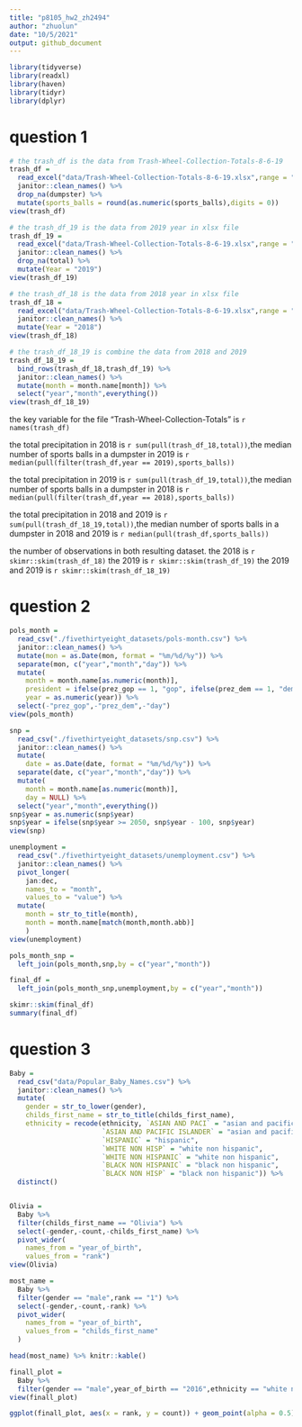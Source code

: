 ```yaml
---
title: "p8105_hw2_zh2494"
author: "zhuolun"
date: "10/5/2021"
output: github_document
---
```


```r
library(tidyverse)
library(readxl)
library(haven)
library(tidyr)
library(dplyr)
```

# question 1
```r

# the trash_df is the data from Trash-Wheel-Collection-Totals-8-6-19
trash_df = 
  read_excel("data/Trash-Wheel-Collection-Totals-8-6-19.xlsx",range = "A2:N408") %>%
  janitor::clean_names() %>% 
  drop_na(dumpster) %>%
  mutate(sports_balls = round(as.numeric(sports_balls),digits = 0))
view(trash_df)

# the trash_df_19 is the data from 2019 year in xlsx file
trash_df_19 =
  read_excel("data/Trash-Wheel-Collection-Totals-8-6-19.xlsx",range = "A2:B14",4) %>%
  janitor::clean_names() %>%
  drop_na(total) %>%
  mutate(Year = "2019")
view(trash_df_19)

# the trash_df_18 is the data from 2018 year in xlsx file
trash_df_18 =
  read_excel("data/Trash-Wheel-Collection-Totals-8-6-19.xlsx",range = "A2:B14",5) %>% 
  janitor::clean_names() %>%
  mutate(Year = "2018")
view(trash_df_18)

# the trash_df_18_19 is combine the data from 2018 and 2019 
trash_df_18_19 = 
  bind_rows(trash_df_18,trash_df_19) %>% 
  janitor::clean_names() %>%
  mutate(month = month.name[month]) %>% 
  select("year","month",everything())
view(trash_df_18_19)

```

the key variable for the file "Trash-Wheel-Collection-Totals" is `r names(trash_df)`

the total precipitation in 2018 is `r sum(pull(trash_df_18,total))`,the median number of sports balls in a dumpster in 2019 is `r median(pull(filter(trash_df,year == 2019),sports_balls))`

the total precipitation in 2019 is `r sum(pull(trash_df_19,total))`,the median number of sports balls in a dumpster in 2018 is `r median(pull(filter(trash_df,year == 2018),sports_balls))`

the total precipitation in 2018 and 2019 is `r sum(pull(trash_df_18_19,total))`,the median number of sports balls in a dumpster in 2018 and 2019 is `r median(pull(trash_df,sports_balls))`

the number of observations in both resulting dataset.
the 2018 is `r skimr::skim(trash_df_18)`
the 2019 is `r skimr::skim(trash_df_19)`
the 2019 and 2019 is `r skimr::skim(trash_df_18_19)`

# question 2
```r
pols_month = 
  read_csv("./fivethirtyeight_datasets/pols-month.csv") %>% 
  janitor::clean_names() %>% 
  mutate(mon = as.Date(mon, format = "%m/%d/%y")) %>% 
  separate(mon, c("year","month","day")) %>% 
  mutate(
    month = month.name[as.numeric(month)],
    president = ifelse(prez_gop == 1, "gop", ifelse(prez_dem == 1, "dem",0)),
    year = as.numeric(year)) %>% 
  select(-"prez_gop",-"prez_dem",-"day")
view(pols_month)

snp = 
  read_csv("./fivethirtyeight_datasets/snp.csv") %>%
  janitor::clean_names() %>% 
  mutate(
    date = as.Date(date, format = "%m/%d/%y")) %>% 
  separate(date, c("year","month","day")) %>% 
  mutate(
    month = month.name[as.numeric(month)],
    day = NULL) %>% 
  select("year","month",everything())
snp$year = as.numeric(snp$year)
snp$year = ifelse(snp$year >= 2050, snp$year - 100, snp$year)
view(snp)

unemployment = 
  read_csv("./fivethirtyeight_datasets/unemployment.csv") %>% 
  janitor::clean_names() %>% 
  pivot_longer(
    jan:dec,
    names_to = "month",
    values_to = "value") %>% 
  mutate(
    month = str_to_title(month),
    month = month.name[match(month,month.abb)]
    )
view(unemployment)

pols_month_snp =
  left_join(pols_month,snp,by = c("year","month"))

final_df = 
  left_join(pols_month_snp,unemployment,by = c("year","month"))

skimr::skim(final_df)
summary(final_df)
```

# question 3
```r
Baby = 
  read_csv("data/Popular_Baby_Names.csv") %>% 
  janitor::clean_names() %>%
  mutate(
    gender = str_to_lower(gender),
    childs_first_name = str_to_title(childs_first_name),
    ethnicity = recode(ethnicity, `ASIAN AND PACI` = "asian and pacific islander",
                       `ASIAN AND PACIFIC ISLANDER` = "asian and pacific islander",
                       `HISPANIC` = "hispanic",
                       `WHITE NON HISP` = "white non hispanic",
                       `WHITE NON HISPANIC` = "white non hispanic",
                       `BLACK NON HISPANIC` = "black non hispanic",
                       `BLACK NON HISP` = "black non hispanic")) %>%
  distinct()


Olivia =
  Baby %>% 
  filter(childs_first_name == "Olivia") %>% 
  select(-gender,-count,-childs_first_name) %>% 
  pivot_wider(
    names_from = "year_of_birth",
    values_from = "rank")
view(Olivia)

most_name = 
  Baby %>% 
  filter(gender == "male",rank == "1") %>% 
  select(-gender,-count,-rank) %>% 
  pivot_wider(
    names_from = "year_of_birth",
    values_from = "childs_first_name"
  )

head(most_name) %>% knitr::kable()

finall_plot =
  Baby %>%
  filter(gender == "male",year_of_birth == "2016",ethnicity == "white non hispanic")
view(finall_plot)

ggplot(finall_plot, aes(x = rank, y = count)) + geom_point(alpha = 0.5) + labs(x = "the rank in popularity of that name", y = "the number of children with a name", title = "male, white non-hispanic children born in 2016")
```

